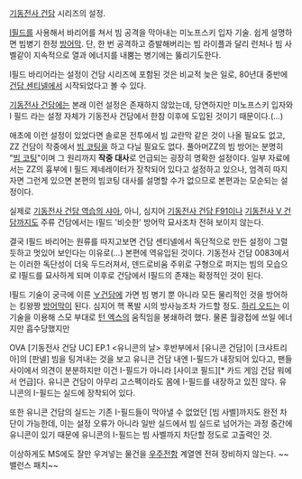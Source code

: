 [[기동전사 건담]] 시리즈의 설정.

[[I필드]]를 사용해서 바리어를 쳐서 빔 공격을 막아내는 미노프스키 입자 기술. 쉽게 설명하면 빔병기 한정 [[방어막]]. 단, 한 번 공격하고 증발해버리는 빔 라이플과 달리 런처나 빔 사벨같이 지속적으로 열과 에너지를 내뿜는 병기에는 뚫리기도한다.

I필드 바리어라는 설정이 건담 시리즈에 포함된 것은 비교적 늦은 일로, 80년대 중반에 [[건담 센티넬]]에서 시작되었다고 볼 수 있다.

[[기동전사 건담]]에는 본래 이런 설정은 존재하지 않았는데, 당연하지만 미노프스키 입자와 I 필드 라는 설정 자체가 기동전사 건담에서 한참 이후에 도입된 것이기 때문이다.(…)

애초에 이런 설정이 있었다면 솔로몬 전투에서 빔 교란막 같은 것이 나올 필요도 없고, ZZ 건담이 작중에서 [[빔 코팅]]을 하고 다닐 필요도 없다. 풀아머ZZ의 빔 방어는 분명히 "[[빔 코팅]]"이며 그 원리까지 '''작중 대사'''로 언급되는 굉장히 명확한 설정이다. 일부 자료에서는 ZZ의 흉부에 I 필드 제네레이터가 장착되어 있다고 설정하고 있으나, 엄격히 따지자면 그런게 있으면 본편의 빔코팅 대사를 설명할 수가 없으므로 본편과는 모순되는 설정이다.

실제로 [[기동전사 건담 역습의 샤아]], 아니, 심지어 [[기동전사 건담 F91]]이나 [[기동전사 V 건담]]까지도 주류 건담에서는 I필드 '비슷한' 방어막 묘사조차 전혀 보이지 않는다.

결국 I필드 바리어는 원류를 따지고보면 건담 센티넬에서 독단적으로 만든 설정이 그럴듯하고 멋있어 보인다는 이유로(…) 본편에 역유입된 것이다. 기동전사 건담 0083에서는 이러한 독단성이 더욱 두드러져서, 덴드로비움 주위로 구형으로 퍼지는 빔의 모습으로 I필드를 묘사하게 되며 이후로 건담에서 I필드의 존재는 확정적인 것이 된다.

I필드 기술이 궁극에 이른 [[∀건담]]에 가면 빔 병기 뿐 아니라 모든 물리적인 것을 방어하는 킹왕짱 [[방어막]]이 된다. 심지어 핵 폭발 시의 방사능조차 가드할 정도. [[하리 오드]]는 이 기술을 이용해 스모 부대로 [[턴 엑스]]의 움직임을 봉쇄하려 했다. 물론 월광접에 쓰일 에너지만 흡수당했지만

OVA [기동전사 건담 UC] EP.1 <유니콘의 날> 후반부에서 [유니콘 건담]이 [크샤트리아]의 [판넬] 빔을 팅겨내는 것을 보고 유니콘 건담 내엔 I-필드가 내장되어 있다고, 팬들 사이에서 의견이 분분하지만 이건 I-필드가 아니라 [사이코 필드][* 카드 게임 건담 워에서 언급]다. 유니콘 건담이 아무리 고스펙이라도 몸에 I-필드를 내장하고 있진 않다. 유니콘의 I-필드는 실드에 장착되어 있다.

또한 유니콘 건담의 실드는 기존 I-필드들이 막아낼 수 없었던 [빔 사벨]까지도 완전 차단이 가능한데, 이는 설정 오류가 아니라 일반 실드에서 빔 실드로 넘어가는 과정 중간에 유니콘이 있기 때문에 유니콘의 I-필드는 빔 사벨까지 차단할 정도로 고출력인 것.

이상하게도 MS에도 잘만 우겨넣는 물건을 [[우주전함]] 계열엔 전혀 장비하지 않는다. ~~밸런스 패치~~
